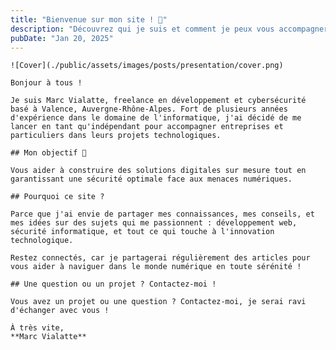 ```yaml
---
title: "Bienvenue sur mon site ! 👋"
description: "Découvrez qui je suis et comment je peux vous accompagner dans vos projets de développement et cybersécurité."
pubDate: "Jan 20, 2025"
---
```



<BaseLayout title={frontmatter.title}>

    ![Cover](./public/assets/images/posts/presentation/cover.png)

    Bonjour à tous !  

    Je suis Marc Vialatte, freelance en développement et cybersécurité basé à Valence, Auvergne-Rhône-Alpes. Fort de plusieurs années d'expérience dans le domaine de l'informatique, j'ai décidé de me lancer en tant qu'indépendant pour accompagner entreprises et particuliers dans leurs projets technologiques.

    ## Mon objectif 🚀

    Vous aider à construire des solutions digitales sur mesure tout en garantissant une sécurité optimale face aux menaces numériques.

    ## Pourquoi ce site ?

    Parce que j'ai envie de partager mes connaissances, mes conseils, et mes idées sur des sujets qui me passionnent : développement web, sécurité informatique, et tout ce qui touche à l'innovation technologique.

    Restez connectés, car je partagerai régulièrement des articles pour vous aider à naviguer dans le monde numérique en toute sérénité !

    ## Une question ou un projet ? Contactez-moi !

    Vous avez un projet ou une question ? Contactez-moi, je serai ravi d'échanger avec vous !

    À très vite,  
    **Marc Vialatte**

</BaseLayout>